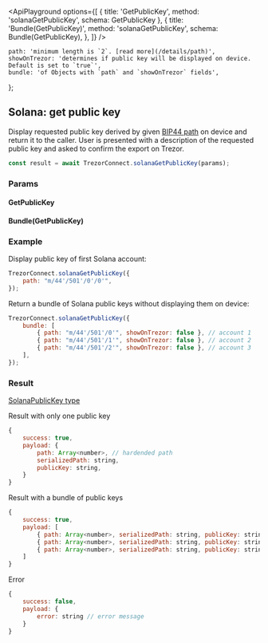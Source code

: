 

<ApiPlayground
    options={[
        { title: 'GetPublicKey', method: 'solanaGetPublicKey', schema: GetPublicKey },
        {
            title: 'Bundle(GetPublicKey)',
            method: 'solanaGetPublicKey',
            schema: Bundle(GetPublicKey),
        },
    ]}
/>

    path: 'minimum length is `2`. [read more](/details/path)',
    showOnTrezor: 'determines if public key will be displayed on device. Default is set to `true`',
    bundle: 'of Objects with `path` and `showOnTrezor` fields',
};

## Solana: get public key

Display requested public key derived by given [BIP44 path](/details/path) on device and return it to the caller. User is presented with a description of the requested public key and asked to confirm the export on Trezor.

```javascript
const result = await TrezorConnect.solanaGetPublicKey(params);
```

### Params

<CommonParamsLink />

#### GetPublicKey

<ParamsTable schema={GetPublicKey} descriptions={paramDescriptions} />

#### Bundle(GetPublicKey)

<Param name="bundle" type="`Array` of Objects with above schema" />

### Example

Display public key of first Solana account:

```javascript
TrezorConnect.solanaGetPublicKey({
    path: "m/44'/501'/0'/0'",
});
```

Return a bundle of Solana public keys without displaying them on device:

```javascript
TrezorConnect.solanaGetPublicKey({
    bundle: [
        { path: "m/44'/501'/0'", showOnTrezor: false }, // account 1
        { path: "m/44'/501'/1'", showOnTrezor: false }, // account 2
        { path: "m/44'/501'/2'", showOnTrezor: false }, // account 3
    ],
});
```

### Result

[SolanaPublicKey type](https://github.com/trezor/trezor-suite/blob/develop/packages/connect/src/types/api/solana/index.ts)

Result with only one public key

```javascript
{
    success: true,
    payload: {
        path: Array<number>, // hardended path
        serializedPath: string,
        publicKey: string,
    }
}
```

Result with a bundle of public keys

```javascript
{
    success: true,
    payload: [
        { path: Array<number>, serializedPath: string, publicKey: string }, // account 1
        { path: Array<number>, serializedPath: string, publicKey: string }, // account 2
        { path: Array<number>, serializedPath: string, publicKey: string }  // account 3
    ]
}
```

Error

```javascript
{
    success: false,
    payload: {
        error: string // error message
    }
}
```
